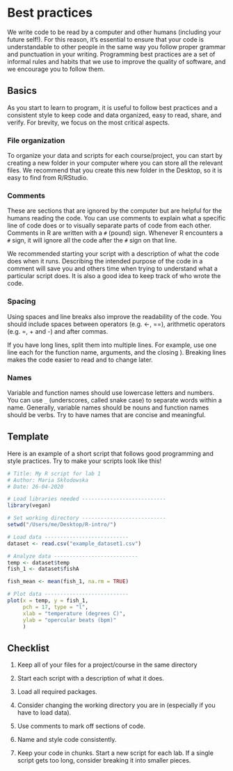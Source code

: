 # Best practices {#style}

We write code to be read by a computer and other humans (including your future self!). For this reason, it's essential to ensure that your code is understandable to other people in the same way you follow proper grammar and punctuation in your writing. Programming best practices are a set of informal rules and habits that we use to improve the quality of software, and we encourage you to follow them.

## Basics

As you start to learn to program, it is useful to follow best practices and a consistent style to keep code and data organized, easy to read, share, and verify. For brevity, we focus on the most critical aspects.

### File organization

To organize your data and scripts for each course/project, you can start by creating a new folder in your computer where you can store all the relevant files. We recommend that you create this new folder in the Desktop, so it is easy to find from R/RStudio.

### Comments

These are sections that are ignored by the computer but are helpful for the humans reading the code. You can use comments to explain what a specific line of code does or to visually separate parts of code from each other. Comments in R are written with a `#` (pound) sign. Whenever R encounters a `#` sign, it will ignore all the code after the `#` sign on that line. 

We recommended starting your script with a description of what the code does when it runs. Describing the intended purpose of the code in a comment will save you and others time when trying to understand what a particular script does. It is also a good idea to keep track of who wrote the code. 


### Spacing

Using spaces and line breaks also improve the readability of the code. You should include spaces between operators (e.g. <-, ==), arithmetic operators (e.g. =, + and -) and after commas. 

If you have long lines, split them into multiple lines. For example, use one line each for the function name, arguments, and the closing ). Breaking lines makes the code easier to read and to change later.

### Names

Variable and function names should use lowercase letters and numbers. You can use `_` (underscores, called snake case) to separate words within a name. Generally, variable names should be nouns and function names should be verbs. Try to have names that are concise and meaningful.

## Template

Here is an example of a short script that follows good programming and style practices. Try to make your scripts look like this!

```r
# Title: My R script for lab 1
# Author: Maria Skłodowska
# Date: 26-04-2020

# Load libraries needed ---------------------------
library(vegan)

# Set working directory ---------------------------
setwd("/Users/me/Desktop/R-intro/")

# Load data ---------------------------
dataset <- read.csv("example_dataset1.csv")

# Analyze data ---------------------------
temp <- dataset$temp
fish_1 <- dataset$fishA

fish_mean <- mean(fish_1, na.rm = TRUE)

# Plot data ---------------------------
plot(x = temp, y = fish_1, 
     pch = 17, type = "l", 
     xlab = "temperature (degrees C)", 
     ylab = "opercular beats (bpm)"
     )
```

## Checklist

1. Keep all of your files for a project/course in the same directory

1. Start each script with a description of what it does.

1. Load all required packages.

1. Consider changing the working directory you are in (especially if you have to load data).

1. Use comments to mark off sections of code.

1. Name and style code consistently.

1. Keep your code in chunks. Start a new script for each lab. If a single script gets too long, consider breaking it into smaller pieces.
